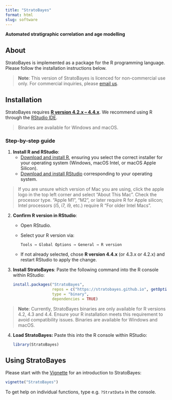 ```yaml
---
title: "StratoBayes"
format: html
slug: software
---
```


**Automated stratigraphic correlation and age modelling**

## About
StratoBayes is implemented as a package for the R programming language. Please follow the installation instructions below. 

> **Note**: This version of StratoBayes is licenced for non-commercial use only. For commercial inquiries, please [email us](mailto:kilian.eichenseer@durham.ac.uk).

## Installation
<!-- StratoBayes requires [R](https://www.r-project.org/) (at least version 4.1). We recommend accessing R from the [Rstudio](https://posit.co/downloads/) integrated development environment. [do we need to say anything about chosing the right version for the OS?] -->
StratoBayes requires [**R version 4.2.x -- 4.4.x**](https://cran.r-project.org/). We recommend using R through the [RStudio IDE](https://posit.co/downloads/).

> Binaries are available for Windows and macOS.

### Step-by-step guide

1. **Install R and RStudio**:
   - [Download and install R](https://cran.r-project.org/), ensuring you select the correct installer for your operating system (Windows, macOS Intel, or macOS Apple Silicon).
   - [Download and install RStudio](https://posit.co/downloads/) corresponding to your operating system.

> If you are unsure which version of Mac you are using, click the apple logo in the top left corner and select “About This Mac”. Check the processor type. "Apple M1", "M2", or later require R for Apple silicon; Intel processors (i5, i7, i9, etc.) require  R “For older Intel Macs".

2. **Confirm R version in RStudio**:
   - Open RStudio.
   - Select your R version via:
     ```
     Tools → Global Options → General → R version
     ```
   - If not already selected, chose **R version 4.4.x** (or 4.3.x or 4.2.x) and restart RStudio to apply the change.

3. **Install StratoBayes**:
   Paste the following command into the R console within RStudio:

   ```r
   install.packages("StratoBayes", 
                    repos = c("https://stratobayes.github.io", getOption("repos")), 
                    type = "binary", 
                    dependencies = TRUE)
   ```
   
> **Note**: Currently, StratoBayes binaries are only available for R versions 4.2, 4.3 and 4.4. Ensure your R installation meets this requirement to avoid compatibility issues. Binaries are available for Windows and macOS.


4. **Load StratoBayes:** Paste this into the R console within RStudio:

   ```r
   library(StratoBayes)
   ```


<!-- Once R and Rstudio are installed, open Rstudio. You can select the correct version of R in `Tools`  `Global Options...`  `R version:`, then restart Rstudio.

In the console, type

`install.packages("StratoBayes", repos = c("https://stratobayes.github.io", getOption("repos")), type = "binary", dependencies = TRUE)`

-->

<!-- ### Windows

currently supports R 4.4

### macOS

currently supports R 4.4 for Intel and for Apple silicon

### Linux
-->

## Using StratoBayes
Please start with the [Vignette](/vignettes/StratoBayes.html) for an introduction to StratoBayes:

   ```r
   vignette("StratoBayes")
   ```
To get help on individual functions, type e.g. `?StratData` in the console.
